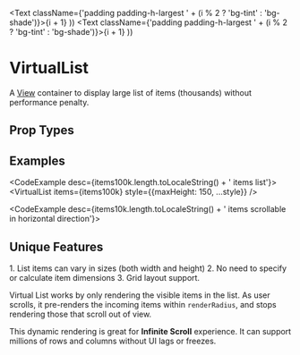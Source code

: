 
  <Text className={'padding padding-h-largest ' + (i % 2 ? 'bg-tint' : 'bg-shade')}>{i + 1}</Text>
))
  <Text className={'padding padding-h-largest ' + (i % 2 ? 'bg-tint' : 'bg-shade')}>{i + 1}</Text>
))


# VirtualList

A [View](/docs/ui/components/View) container to display large list of items (thousands) without performance penalty.

## Prop Types

<PropsTable component={VirtualList} />

## Examples

<CodeExample desc={items100k.length.toLocaleString() + ' items list'}>
  <VirtualList items={items100k}
               style={{maxHeight: 150, ...style}} />
</CodeExample>

<CodeExample desc='Grid distribution with dynamic item sizes'>
  <VirtualList grid
               initialItems={30}
               items={items100k}
               style={{maxHeight: 150, ...style}} />
</CodeExample>

<CodeExample desc={items10k.length.toLocaleString() + ' items scrollable in horizontal direction'}>
  <VirtualList row
               items={items10k}
               style={style} />
</CodeExample>

<CodeExample desc='Column distribution with horizontal scrollbar'>
  <VirtualList row grid
               initialItems={30}
               items={items10k}
               style={{maxHeight: 130, ...style}} />
</CodeExample>

## Unique Features

<Callout type='info' emoji=''>
  1. List items can vary in sizes (both width and height)
  2. No need to specify or calculate item dimensions
  3. Grid layout support.
</Callout>

Virtual List works by only rendering the visible items in the list. As user scrolls, it pre-renders the incoming items within `renderRadius`, and stops rendering those that scroll out of view.

This dynamic rendering is great for **Infinite Scroll** experience. It can support millions of rows and columns without UI lags or freezes.
